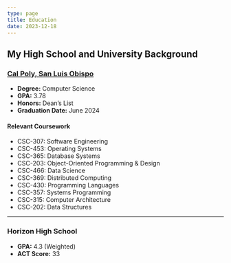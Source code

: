 ```yaml
---
type: page
title: Education
date: 2023-12-18
---
```


## My High School and University Background

### [Cal Poly, San Luis Obispo](https://www.calpoly.edu)
- **Degree:** Computer Science
- **GPA:** 3.78
- **Honors:** Dean’s List
- **Graduation Date:** June 2024

#### Relevant Coursework
- CSC-307: Software Engineering
- CSC-453: Operating Systems
- CSC-365: Database Systems
- CSC-203: Object-Oriented Programming & Design
- CSC-466: Data Science 
- CSC-369: Distributed Computing 
- CSC-430: Programming Languages
- CSC-357: Systems Programming
- CSC-315: Computer Architecture
- CSC-202: Data Structures
---

### Horizon High School 

- **GPA:** 4.3 (Weighted)
- **ACT Score:** 33

